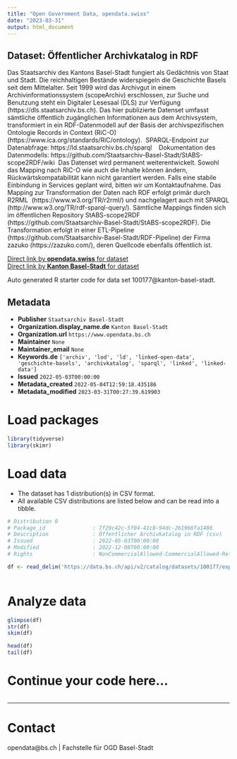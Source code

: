 ```yaml
---
title: "Open Government Data, opendata.swiss"
date: "2023-03-31"
output: html_document
---
```


## Dataset: Öffentlicher Archivkatalog in RDF


Das Staatsarchiv des Kantons Basel-Stadt fungiert als Gedächtnis von Staat und Stadt. Die reichhaltigen Bestände widerspiegeln die Geschichte Basels seit dem Mittelalter. Seit 1999 wird das Archivgut in einem Archivinformationssystem (scopeArchiv) erschlossen, zur Suche und Benutzung steht ein Digitaler Lesesaal (DLS) zur Verfügung (https://dls.staatsarchiv.bs.ch). Das hier publizierte Datenset umfasst sämtliche öffentlich zugänglichen Informationen aus dem Archivsystem, transformiert in ein RDF-Datenmodell auf der Basis der archivspezifischen Ontologie Records in Context (RiC-O) (https://www.ica.org/standards/RiC/ontology).  SPARQL-Endpoint zur Datenabfrage: https://ld.staatsarchiv.bs.ch/sparql    Dokumentation des Datenmodells: https://github.com/Staatsarchiv-Basel-Stadt/StABS-scope2RDF/wiki  Das Datenset wird permanent weiterentwickelt. Sowohl das Mapping nach RiC-O wie auch die Inhalte können ändern, Rückwärtskompatabilität kann nicht garantiert werden. Falls eine stabile Einbindung in Services geplant wird, bitten wir um Kontaktaufnahme. Das Mapping zur Transformation der Daten nach RDF erfolgt primär durch R2RML  (https://www.w3.org/TR/r2rml/) und nachgelagert auch mit SPARQL (http://www.w3.org/TR/rdf-sparql-query/). Sämtliche Mappings finden sich im öffentlichen Repository StABS-scope2RDF (https://github.com/Staatsarchiv-Basel-Stadt/StABS-scope2RDF). Die Transformation erfolgt in einer ETL-Pipeline (https://github.com/Staatsarchiv-Basel-Stadt/RDF-Pipeline) der Firma zazuko (https://zazuko.com/), deren Quellcode ebenfalls öffentlich ist. 

[Direct link by **opendata.swiss** for dataset](https://opendata.swiss/de/dataset/offentlicher-archivkatalog-in-rdf)<br>
[Direct link by **Kanton Basel-Stadt** for dataset](https://data.bs.ch/explore/dataset/100177/)

Auto generated R starter code for data set 100177@kanton-basel-stadt.

## Metadata

- **Publisher** `Staatsarchiv Basel-Stadt`
- **Organization.display_name.de** `Kanton Basel-Stadt`
- **Organization.url** `https://www.opendata.bs.ch`
- **Maintainer** `None`
- **Maintainer_email** `None`
- **Keywords.de** `['archiv', 'lod', 'ld', 'linked-open-data', 'geschichte-basels', 'archivkatalog', 'sparql', 'linked', 'linked-data']`
- **Issued** `2022-05-03T00:00:00`
- **Metadata_created** `2022-05-04T12:59:18.435186`
- **Metadata_modified** `2023-03-31T00:27:39.619903`


# Load packages

```r

library(tidyverse)
library(skimr)

```

# Load data

-   The dataset has 1 distribution(s) in CSV format.
-   All available CSV distributions are listed below and can be read into a tibble.

```r

# Distribution 0
# Package_id               : 7f29c42c-5f04-41c8-94dc-261966fa1486
# Description              : Öffentlicher Archivkatalog in RDF (csv)
# Issued                   : 2022-05-03T00:00:00
# Modified                 : 2022-12-08T00:00:00
# Rights                   : NonCommercialAllowed-CommercialAllowed-ReferenceNotRequired

df <- read_delim('https://data.bs.ch/api/v2/catalog/datasets/100177/exports/csv')



```

# Analyze data

```r

glimpse(df)
str(df)
skim(df)

head(df)
tail(df)

```

# Continue your code here...

```r

```

------------------------------------------------------------------------

# Contact

opendata@bs.ch | Fachstelle für OGD Basel-Stadt
